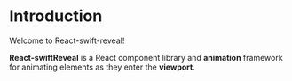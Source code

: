 # Introduction
 
Welcome to React-swift-reveal! 

**React-swiftReveal** is a React component library and **animation** framework for animating elements as they enter the **viewport**.


